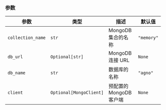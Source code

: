 ### 参数

| 参数 | 类型 | 描述 | 默认值 |
|-----------|------|-------------|---------|
| `collection_name` | `str` | MongoDB 集合的名称 | `"memory"` |
| `db_url` | `Optional[str]` | MongoDB 连接 URL | `None` |
| `db_name` | `str` | 数据库的名称 | `"agno"` |
| `client` | `Optional[MongoClient]` | 预配置的 MongoDB 客户端 | `None` |